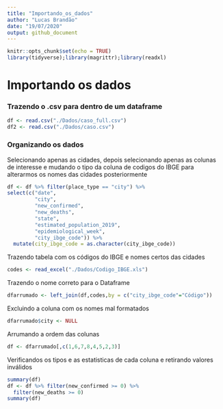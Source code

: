 ```yaml
---
title: "Importando_os_dados"
author: "Lucas Brandão"
date: "19/07/2020"
output: github_document
---
```


```r
knitr::opts_chunk$set(echo = TRUE)
library(tidyverse);library(magrittr);library(readxl)
```

# Importando os dados
### Trazendo o .csv para dentro de um dataframe

```r
df <- read.csv("./Dados/caso_full.csv")
df2 <- read.csv("./Dados/caso.csv")

```

### Organizando os dados

Selecionando apenas as cidades, depois selecionando apenas as colunas de interesse e mudando o tipo da coluna de codigos do IBGE para alterarmos os nomes das cidades posteriormente
```r
df <- df %>% filter(place_type == "city") %>% 
select(c("date",
         "city",
         "new_confirmed",
         "new_deaths",
         "state",
         "estimated_population_2019",
         "epidemiological_week",
         "city_ibge_code")) %>% 
  mutate(city_ibge_code = as.character(city_ibge_code))
```


Trazendo tabela com os códigos do IBGE e nomes certos das cidades
```r
codes <- read_excel("./Dados/Codigo_IBGE.xls")
```
Trazendo o nome correto para o Dataframe
```r
dfarrumado <- left_join(df,codes,by = c("city_ibge_code"="Código"))
```
Excluindo a coluna com os nomes mal formatados
```r
dfarrumado$city <- NULL
```
Arrumando a ordem das colunas
```r
df <- dfarrumado[,c(1,6,7,8,4,5,2,3)]
```
Verificandos os tipos e as estatisticas de cada coluna e retirando valores inválidos
```r
summary(df)
df <- df %>% filter(new_confirmed >= 0) %>%
  filter(new_deaths >= 0)
summary(df)
```





